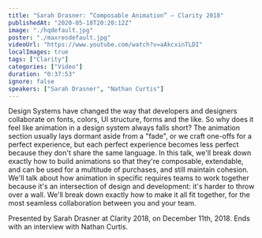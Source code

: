 ```yaml
---
title: "Sarah Drasner: “Composable Animation” — Clarity 2018"
publishedAt: "2020-05-18T20:20:12Z"
image: "./hqdefault.jpg"
poster: "./maxresdefault.jpg"
videoUrl: "https://www.youtube.com/watch?v=aAkcxinTLDI"
localImages: true
tags: ["Clarity"]
categories: ["Video"]
duration: "0:37:53"
ignore: false
speakers: ["Sarah Drasner", "Nathan Curtis"]
---
```


Design Systems have changed the way that developers and designers collaborate on fonts, colors, UI structure, forms and the like. So why does it feel like animation in a design system always falls short? The animation section usually lays dormant aside from a "fade", or we craft one-offs for a perfect experience, but each perfect experience becomes less perfect because they don't share the same language. In this talk, we'll break down exactly how to build animations so that they're composable, extendable, and can be used for a multitude of purchases, and still maintain cohesion. We'll talk about how animation in specific requires teams to work together because it's an intersection of design and development: it's harder to throw over a wall. We'll break down exactly how to make it all fit together, for the most seamless collaboration between you and your team.

Presented by Sarah Drasner at Clarity 2018, on December 11th, 2018. Ends with an interview with Nathan Curtis.
